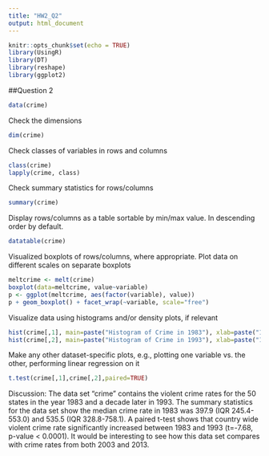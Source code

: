 ```yaml
---
title: "HW2_Q2"
output: html_document
---
```


```r
knitr::opts_chunk$set(echo = TRUE)
library(UsingR)
library(DT)
library(reshape)
library(ggplot2)
```

##Question 2

```r
data(crime)
```

Check the dimensions
```r
dim(crime)
```

Check classes of variables in rows and columns
```r
class(crime)
lapply(crime, class)
```

Check summary statistics for rows/columns
```r
summary(crime)
```

Display rows/columns as a table sortable by min/max value. In descending order by default.
```r
datatable(crime)
```

Visualized boxplots of rows/columns, where appropriate. Plot data on different scales on separate boxplots
```r
meltcrime <- melt(crime)
boxplot(data=meltcrime, value~variable)
p <- ggplot(meltcrime, aes(factor(variable), value)) 
p + geom_boxplot() + facet_wrap(~variable, scale="free")
```

Visualize data using histograms and/or density plots, if relevant
```r
hist(crime[,1], main=paste("Histogram of Crime in 1983"), xlab=paste("1983 Crime Rate"))
hist(crime[,2], main=paste("Histogram of Crime in 1993"), xlab=paste("1993 Crime Rate"))
```

Make any other dataset-specific plots, e.g., plotting one variable vs. the other, performing linear regression on it
```r
t.test(crime[,1],crime[,2],paired=TRUE)
```

Discussion:
The data set "crime" contains the violent crime rates for the 50 states in the year 1983 and a decade later in 1993. The summary statistics for the data set show the median crime rate in 1983 was 397.9 (IQR 245.4-553.0) and 535.5 (IQR 328.8-758.1). A paired t-test shows that country wide violent crime rate significantly increased between 1983 and 1993 (t=-7.68, p-value < 0.0001). It would be interesting to see how this data set compares with crime rates from both 2003 and 2013.
